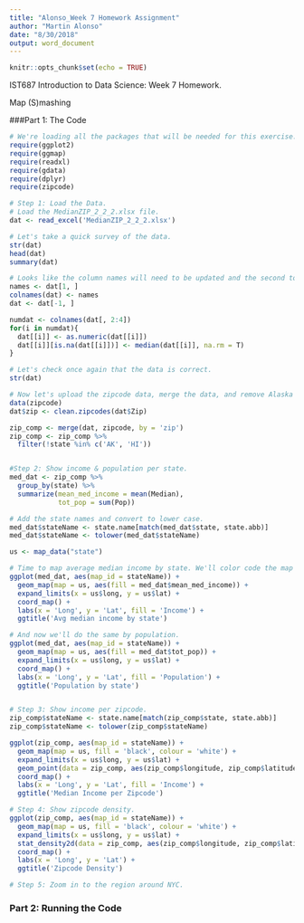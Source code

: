 ```yaml
---
title: "Alonso_Week 7 Homework Assignment"
author: "Martin Alonso"
date: "8/30/2018"
output: word_document
---
```


```r
knitr::opts_chunk$set(echo = TRUE)
```

IST687 Introduction to Data Science: Week 7 Homework.

Map (S)mashing

###Part 1: The Code
```r
# We're loading all the packages that will be needed for this exercise.
require(ggplot2)
require(ggmap)
require(readxl)
require(gdata)
require(dplyr)
require(zipcode)

# Step 1: Load the Data. 
# Load the MedianZIP_2_2_2.xlsx file.
dat <- read_excel('MedianZIP_2_2_2.xlsx')

# Let's take a quick survey of the data. 
str(dat)
head(dat)
summary(dat)

# Looks like the column names will need to be updated and the second to fourth column will need to be converted to numerical type.
names <- dat[1, ]
colnames(dat) <- names
dat <- dat[-1, ]

numdat <- colnames(dat[, 2:4])
for(i in numdat){
  dat[[i]] <- as.numeric(dat[[i]])
  dat[[i]][is.na(dat[[i]])] <- median(dat[[i]], na.rm = T)
}

# Let's check once again that the data is correct.
str(dat)

# Now let's upload the zipcode data, merge the data, and remove Alaska and Hawaii.
data(zipcode)
dat$zip <- clean.zipcodes(dat$Zip)

zip_comp <- merge(dat, zipcode, by = 'zip')
zip_comp <- zip_comp %>%
  filter(!state %in% c('AK', 'HI'))


#Step 2: Show income & population per state.
med_dat <- zip_comp %>%
  group_by(state) %>% 
  summarize(mean_med_income = mean(Median), 
            tot_pop = sum(Pop)) 

# Add the state names and convert to lower case. 
med_dat$stateName <- state.name[match(med_dat$state, state.abb)]
med_dat$stateName <- tolower(med_dat$stateName)

us <- map_data("state")

# Time to map average median income by state. We'll color code the map according to the median income. 
ggplot(med_dat, aes(map_id = stateName)) + 
  geom_map(map = us, aes(fill = med_dat$mean_med_income)) + 
  expand_limits(x = us$long, y = us$lat) +
  coord_map() +
  labs(x = 'Long', y = 'Lat', fill = 'Income') + 
  ggtitle('Avg median income by state')

# And now we'll do the same by population. 
ggplot(med_dat, aes(map_id = stateName)) + 
  geom_map(map = us, aes(fill = med_dat$tot_pop)) + 
  expand_limits(x = us$long, y = us$lat) +
  coord_map() +
  labs(x = 'Long', y = 'Lat', fill = 'Population') + 
  ggtitle('Population by state')


# Step 3: Show income per zipcode.
zip_comp$stateName <- state.name[match(zip_comp$state, state.abb)]
zip_comp$stateName <- tolower(zip_comp$stateName)

ggplot(zip_comp, aes(map_id = stateName)) +
  geom_map(map = us, fill = 'black', colour = 'white') + 
  expand_limits(x = us$long, y = us$lat) +
  geom_point(data = zip_comp, aes(zip_comp$longitude, zip_comp$latitude, color = zip_comp$Median)) +
  coord_map() +
  labs(x = 'Long', y = 'Lat', fill = 'Income') + 
  ggtitle('Median Income per Zipcode')

# Step 4: Show zipcode density.
ggplot(zip_comp, aes(map_id = stateName)) +
  geom_map(map = us, fill = 'black', colour = 'white') + 
  expand_limits(x = us$long, y = us$lat) +
  stat_density2d(data = zip_comp, aes(zip_comp$longitude, zip_comp$latitude)) +
  coord_map() +
  labs(x = 'Long', y = 'Lat') + 
  ggtitle('Zipcode Density')

# Step 5: Zoom in to the region around NYC. 


```


### Part 2: Running the Code
```r

```

